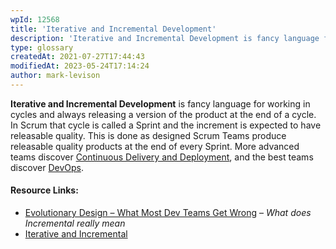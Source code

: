 ```yaml
---
wpId: 12568
title: 'Iterative and Incremental Development'
description: 'Iterative and Incremental Development is fancy language for working in cycles and always releasing a version of the product at the end of a cycle. In Scrum that cycle is called a Sprint and the increment is expected to have releasable quality. This is done as designed Scrum Teams produce releasable quality products at the ...'
type: glossary
createdAt: 2021-07-27T17:44:43
modifiedAt: 2023-05-24T17:14:24
author: mark-levison
---
```



**Iterative and Incremental Development** is fancy language for working in cycles and always releasing a version of the product at the end of a cycle. In Scrum that cycle is called a Sprint and the increment is expected to have releasable quality. This is done as designed Scrum Teams produce releasable quality products at the end of every Sprint. More advanced teams discover [Continuous Delivery and Deployment](/glossary/continuous-delivery), and the best teams discover [DevOps](/glossary/devops).

#### Resource Links:

*   [Evolutionary Design – What Most Dev Teams Get Wrong](http://codemanship.co.uk/parlezuml/blog/?postid=1576) – _What does Incremental really mean_
*   [Iterative and Incremental](https://ronjeffries.com/articles/018-01ff/iter-incr/)